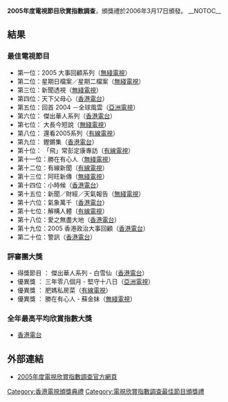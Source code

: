 '''2005年度電視節目欣賞指數調查'''，頒獎禮於2006年3月17日頒發。
__NOTOC__
== 結果 ==
=== 最佳電視節目 ===
*第一位：2005 大事回顧系列（[[無綫電視|無綫電視]]）
*第二位：星期日檔案／星期二檔案（[[無綫電視|無綫電視]]）
*第三位：新聞透視（[[無綫電視|無綫電視]]）
*第四位：天下父母心（[[香港電台|香港電台]]）
*第五位：回首 2004 －全球風雲（[[亞洲電視|亞洲電視]]）
*第六位： 傑出華人系列（[[香港電台|香港電台]]）
*第七位： 大長今短說（[[無綫電視|無綫電視]]）
*第八位： 還看2005系列（[[香港有線電視|有線電視]]）
*第九位： 鏗鏘集（[[香港電台|香港電台]]）
*第十位： 「飛」常彭定康專訪（[[香港有線電視|有線電視]]）
*第十一位：勝在有心人（[[無綫電視|無綫電視]]）
*第十二位：有線新聞（[[香港有線電視|有線電視]]）
*第十三位：阿旺新傳（[[無綫電視|無綫電視]]）
*第十四位：小時候（[[香港電台|香港電台]]）
*第十五位：新聞／財經／天氣報告（[[無綫電視|無綫電視]]）
*第十六位：氣象萬千（[[香港電台|香港電台]]）
*第十七位：解構人體（[[香港有線電視|有線電視]]）
*第十八位：愛之無盡大地（[[香港電台|香港電台]]）
*第十九位：2005 香港政治大事回顧（[[香港電台|香港電台]]）
*第二十位：警訊（[[香港電台|香港電台]]）

=== 評審團大獎 ===
*得獎節目 ： 傑出華人系列 - 白雪仙（[[香港電台|香港電台]]）
*優異獎 ：  三年零八個月 - 堅守十八日（[[亞洲電視|亞洲電視]]）
*優異獎 ： 肥媽私房菜（[[香港有線電視|有線電視]]）
*優異獎 ： 勝在有心人 - 蘇金妹（[[無綫電視|無綫電視]]）

=== 全年最高平均欣賞指數大獎 ===
*[[香港電台|香港電台]]

== 外部連結 ==
*[http://www.rthk.org.hk/special/tvai/2005/ceremony.htm 2005年度電視欣賞指數調查官方網頁]{{Wayback|url=http://www.rthk.org.hk/special/tvai/2005/ceremony.htm |date=20070220180344 }}

{{電視欣賞指數調查最佳節目頒獎禮}}
{{香港電視頒獎典禮}}

[[Category:香港電視頒獎典禮|Category:香港電視頒獎典禮]]
[[Category:電視欣賞指數調查最佳節目頒獎禮|Category:電視欣賞指數調查最佳節目頒獎禮]]